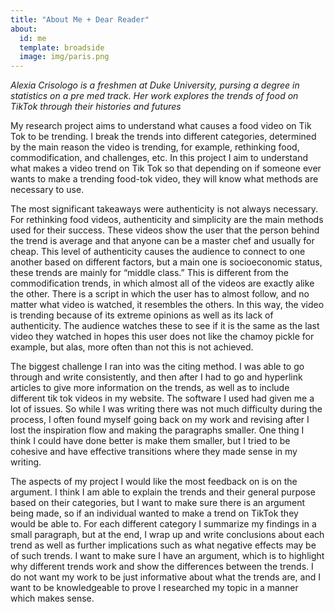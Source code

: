 ```yaml
---
title: "About Me + Dear Reader"
about:
  id: me
  template: broadside
  image: img/paris.png
---
```

*Alexia Crisologo is a freshmen at Duke University, pursing a degree in statistics on a pre med track. Her work explores the trends of food on TikTok through their histories and futures*

My research project aims to understand what causes a food video on Tik Tok to be trending.  I break the trends into different categories, determined by the main reason the video is trending, for example, rethinking food, commodification, and challenges, etc.  In this project I aim to understand what makes a video trend on Tik Tok so that depending on if someone ever wants to make a trending food-tok video, they will know what methods are necessary to use.

The most significant takeaways were authenticity is not always necessary.  For rethinking food videos, authenticity and simplicity are the main methods used for their success.  These videos show the user that the person behind the trend is average and that anyone can be a master chef and usually for cheap.  This level of authenticity causes the audience to connect to one another based on different factors, but a main one is socioeconomic status, these trends are mainly for “middle class.”  This is different from the commodification trends, in which almost all of the videos are exactly alike the other.  There is a script in which the user has to almost follow, and no matter what video is watched, it resembles the others.  In this way, the video is trending because of its extreme opinions as well as its lack of authenticity.  The audience watches these to see if it is the same as the last video they watched in hopes this user does not like the chamoy pickle for example, but alas, more often than not this is not achieved.

The biggest challenge I ran into was the citing method.  I was able to go through and write consistently, and then after I had to go and hyperlink articles to give more information on the trends, as well as to include different tik tok videos in my website.  The software I used had given me a lot of issues.  So while I was writing there was not much difficulty during the process, I often found myself going back on my work and revising after I lost the inspiration flow and making the paragraphs smaller.  One thing I think I could have done better is make them smaller, but I tried to be cohesive and have effective transitions where they made sense in my writing.

The aspects of my project I would like the most feedback on is on the argument.  I think I am able to explain the trends and their general purpose based on their categories, but I want to make sure there is an argument being made, so if an individual wanted to make a trend on TikTok they would be able to.  For each different category I summarize my findings in a small paragraph, but at the end, I wrap up and write conclusions about each trend as well as further implications such as what negative effects may be of such trends.  I want to make sure I have an argument, which is to highlight why different trends work and show the differences between the trends.  I do not want my work to be just informative about what the trends are, and I want to be knowledgeable to prove I researched my topic in a manner which makes sense.

